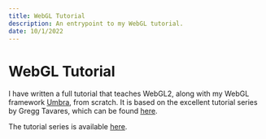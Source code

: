 ```yaml
---
title: WebGL Tutorial
description: An entrypoint to my WebGL tutorial.
date: 10/1/2022
---
```

# WebGL Tutorial

I have written a full tutorial that teaches WebGL2, along
with my WebGL framework [Umbra](https://umbra.lakuna.pw/),
from scratch. It is based on the excellent tutorial series
by Gregg Tavares, which can be found
[here](https://webgl2fundamentals.org/).

The tutorial series is available [here](/webgl).
